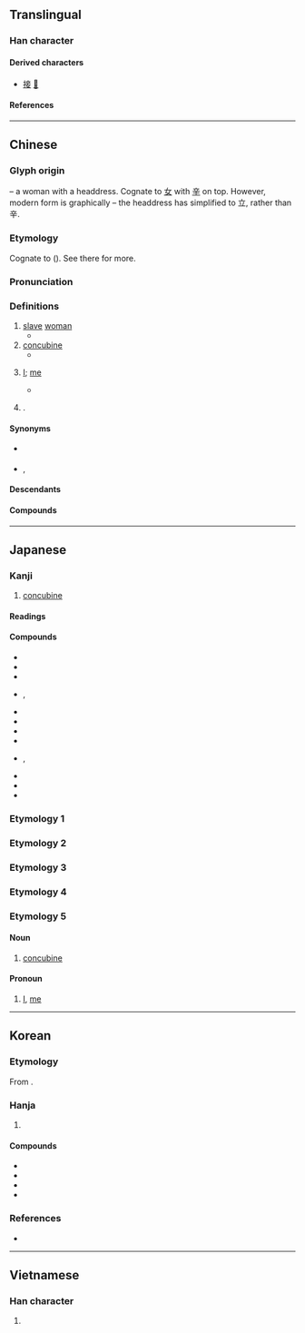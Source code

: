 {{character info}}
==Translingual==

===Han character===
{{Han char|rn=38|rad=女|as=05|sn=8|four=00404|canj=YTV|ids=⿱立女}}

====Derived characters====
* [[接]] [[𮀨]]

====References====
{{Han ref|kx=0257.390|dkj=06147|dj=0523.060|hdz=21040.080|uh=59BE}}

----

==Chinese==
{{zh-forms}}

===Glyph origin===
{{Han etym}}
{{liushu|p}} – a woman with a headdress. Cognate to [[女]] with [[辛]] on top. However, modern form is graphically {{Han compound|立|女}} – the headdress has simplified to 立, rather than 辛.

===Etymology===
Cognate to {{och-l|捷|victory; booty}} ({{zh-ref|Schuessler, 2007}}). See there for more.

===Pronunciation===
{{zh-pron
|m=qiè
|m-s=jie2/qie2
|c=cip3
|c-t=tiap2
|g=qiet6
|h=pfs=chhiap/chhiet;gd=qiab5
|j=qieh4
|mb=chiĕ
|md=chiék
|mn=chhiap
|mn-t=ciab4
|w=4qiq
|x=cie6
|mc=y
|oc=y
|cat=n,pron,pn
}}

===Definitions===
{{zh-hanzi}}

# [[slave]] [[woman]]
#* {{zh-x|馬 牛 其 風，臣 妾 逋逃，勿 敢 越 逐，祗 復 之，我 商 賚 汝。|When horses or oxen run about in heat, or when slaves and '''slave women''' abscond, do not dare go away [from the camp] and pursue them; but if you [catch them and] respectfully return them, I will reward you.|ref=Shujing}}
# [[concubine]]
#* {{zh-x|初 命 曰：「誅 不孝，無 易 樹子，無 以 妾 為 妻。」|The first injunction in their agreement was, "Slay the unfilial; change not the son who has been appointed heir; exalt not a '''concubine''' to be the wife."|ref=Mencius}}
# {{lb|zh|archaic|humble}} [[I]]; [[me]] {{gl|used by women to show [[modesty]]}}
#* {{zh-x|妾 有 黃金 釵，嫁 時 爲 首飾。今日 贈 君 行，千 里 長 相 憶。|tr='''Cheop''' yu hwanggeum chae, ga si wi susik. Geumil jeung gun haeng, cheol li jang sang eok.|'''I''' have a golden hairpin: my jewelry when I was married. Today I give it to you as you leave; long shall we remember each other, a thousand miles away.|CL-KR|ref=《效崔國輔體》, {{w|Heo Nanseolheon}}, early 1600s}}
# {{surname|zh}}.

====Synonyms====
* {{sense|slave woman}} {{zh-l|女奴}}
* {{sense|concubine}} {{q|archaic}} {{zh-l|側室}}, {{zh-l|姑娘}}
{{zh-dial}}

====Descendants====
{{CJKV||しょう|첩|thiếp}}

====Compounds====
{{zh-der|三妻四妾|三房四妾|下妾|侍妾|先妾|園妾|團扇妾|妻妾|妾婦|妾媵|妾身|妾身未明|姬妾|婢妾|媵妾|嬌妻美妾|嬖妾|宮妾|寵妾|小妾|愛妾|愛妾換馬|男妾|納妾|臣妾|蛟妾|賤妾|主妾|仙妾|僕妾|兒妾|內妾|副妾|女妾|妃妾|妓妾|妾人|妾侍|妾勢|妾妃|妾御|妾魚|姻妾|婢妾魚|嫡妾|嬪妾|孤妾|孽妾|室妾|庶妾|微妾|换妾|換妾|棄妾|榜妾|江妾|津妾|灶妾|班妾|班妾辭輦|畜妾|竈妾|童妾|箕帚妾|老妾|處妾|蠶妾|衾裯妾|讒妾|貧妾|貴妾|還妾|鄭家婢妾|長妾|陪妾|陵園妾|隸妾|隸臣妾|雨師妾|驕妾|鬻妾|鬼妾|麗妾}}

{{zh-cat|People|Female|Slavery}}

----

==Japanese==

===Kanji===
{{ja-kanji|grade=|rs=女05}}

# [[concubine]]

====Readings====
{{ja-readings
|goon=しょう<せふ
|kanon=しょう<せふ
|kun=めかけ-, わらわ-
}}

====Compounds====
{{der-top|Compounds}}
* {{ja-r|妾狂い|めかけぐるい}}
* {{ja-r|妾出|しょうしゅつ}}
* {{ja-r|妾宅|しょうたく}}
* {{ja-r|妾腹|しょうふく}}, {{ja-r|妾腹|めかけばら}}
* {{ja-r|世間妾形気|せけんてかけかたぎ}}
* {{ja-r|愛妾|あいしょう}}
* {{ja-r|妻妾|さいしょう}}
* {{ja-r|侍妾|じしょう}}
* {{ja-r|男妾|だんしょう}}, {{ja-r|男妾|おとこめかけ}}
* {{ja-r|蓄妾|ちくしょう}}
* {{ja-r|寵妾|ちょうしょう}}
* {{ja-r|洋妾|ようしょう}}
{{der-bottom}}

===Etymology 1===
{{ja-kanjitab|めかけ|yomi=k}}
{{ja-see|めかけ}}

===Etymology 2===
{{ja-kanjitab|わらわ|yomi=k}}
{{ja-see|わらわ}}

===Etymology 3===
{{ja-kanjitab|てかけ|yomi=k}}
{{ja-see|てかけ}}

===Etymology 4===
{{ja-kanjitab|おんなめ|yomi=k}}
{{ja-see|おんなめ}}

===Etymology 5===
{{ja-kanjitab|しょう|yomi=o}}

====Noun====
{{ja-noun|しょう}}
# [[concubine]]

====Pronoun====
{{ja-pos|pronoun|しょう}}
# {{qualifier|humble, feminine}} [[I]], [[me]]

----

==Korean==

===Etymology===
From {{der|ko|ltc|-}} {{ltc-l|妾|id=1}}. {{hanja-hunmong|쳡〮|chyep|天倫#상31A}}

===Hanja===
{{ko-hanja-search}}
{{ko-hanja|첩|첩}}

# {{hanja form of|첩|[[concubine]]}}

====Compounds====
{{der-top|Compounds}}
* {{ko-l|애첩|愛妾}}
* {{ko-l|궁첩|宮妾}}
* {{ko-l|남첩|男妾}}
* {{ko-l|처첩|妻妾}}
{{der-bottom}}

===References===
* {{R:hanjadoc|2172}}

----

==Vietnamese==

===Han character===
{{vi-readings|rs=女05|reading=[[thiếp]], [[thê]]}}

# {{rfdef|vi|sort=女05}}

{{cln|vi|Han tu}}